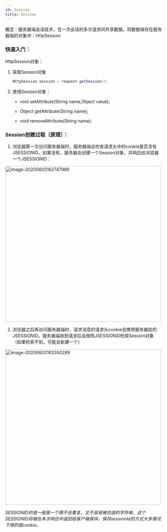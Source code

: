 ```yaml
---
id: Session
title: Session
---
```


概念：服务器端会话技术，在一次会话的多次请求间共享数据，将数据保存在服务器端的对象中：HttpSession



### 快速入门：

HttpSession对象：

1. 获取Session对象

   ```java
   HttpSession session = request.getSession();
   ```

   

2. 使用Session对象：

   - void setAttribute(String name,Object value);

   - Object getAttribute(String name);

   - void removeAttribute(String name);



### Session创建过程（原理）：

1. 浏览器第一次访问服务器端时，服务器端会检查请求头中的cookie是否含有JSESSIONID，如果没有，服务器会创建一个Session对象，并响应给浏览器一个JSESSIONID：

<img src="https://images.shiguangping.com/imgs/20200603162748.png" alt="image-20200603162747986" width="500px" />



2. 浏览器之后再访问服务器端时，请求消息的请求头cookie会携带服务器给的JSESSIONID，服务器端收到请求后会按照JSESSIONID检索Session对象（如果检索不到，可能会新建一个）

<img src="https://images.shiguangping.com/imgs/20200603163350.png" alt="image-20200603163350289" width="500px" />



*SESSIONID的值一般是一个既不会重复，又不容易被仿造的字符串，这个SESSIONID将被在本次响应中返回给客户端保存。保存sessionId的方式大多情况下用的是cookie。*



